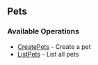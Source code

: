 
## Pets

### Available Operations

* [CreatePets](/pets/create_pets) - Create a pet
* [ListPets](/pets/list_pets) - List all pets

<CreatePets />

<ListPets />
